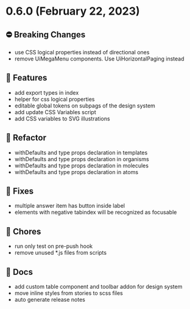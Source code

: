 
<Meta title="Releases/v0.6.x/v0.6.0/Changelog"/>

# 0.6.0 (February 22, 2023)

## ⛔️ Breaking Changes
* use CSS logical properties instead of directional ones
* remove UiMegaMenu components. Use UiHorizontalPaging instead

## 🚀 Features
* add export types in index
* helper for css logical properties
* editable global tokens on subpags of the design system
* add update CSS Variables script
* add CSS variables to SVG illustrations

## 🧹 Refactor
* withDefaults and type props declaration in templates
* withDefaults and type props declaration in organisms
* withDefaults and type props declaration in molecules
* withDefaults and type props declaration in atoms

## 🐛 Fixes
* multiple answer item has button inside label
* elements with negative tabindex will be recognized as focusable

## 🧹 Chores
* run only test on pre-push hook
* remove unused *.js files from scripts

## 📄 Docs
* add custom table component and toolbar addon for design system
* move inline styles from stories to scss files
* auto generate release notes
